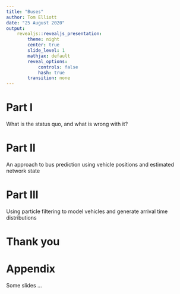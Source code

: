 ```yaml
---
title: "Buses"
author: Tom Elliott
date: "25 August 2020"
output:
    revealjs::revealjs_presentation:
        theme: night
        center: true
        slide_level: 1
        mathjax: default
        reveal_options:
            controls: false
            hash: true
        transition: none
---
```


# Part I

What is the status quo, and what is wrong with it?



# Part II

An approach to bus prediction using vehicle positions and estimated network state



# Part III

Using particle filtering to model vehicles and generate arrival time distributions


# Thank you



# Appendix

Some slides ...